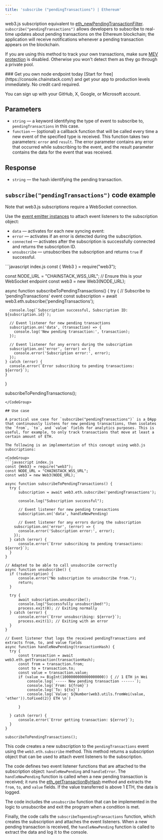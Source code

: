---
title: 'subscribe ("pendingTransactions") | Ethereum'
---

web3.js subscription equivalent to [eth\_newPendingTransactionFilter](/reference/ethereum_node_api/transaction_info/eth_newPendingTransactionFilter). `subscribe("pendingTransactions")` allows developers to subscribe to real-time updates about pending transactions on the Ethereum blockchain; the application will receive notifications whenever a pending transaction appears on the blockchain.

If you are using this method to track your own transactions, make sure [MEV protection](/docs/mev-protection) is disabled. Otherwise you won't detect them as they go through a private pool.

<Check>
### Get you own node endpoint today
  [Start for free](https://console.chainstack.com/) and get your app to production levels immediately. No credit card required.

  You can sign up with your GitHub, X, Google, or Microsoft account.
</Check>

## Parameters

* `string` — a keyword identifying the type of event to subscribe to, `pendingTransactions` in this case.
* `function` — (optional) a callback function that will be called every time a new event of the specified type is received. This function takes two parameters: `error` and `result`. The error parameter contains any error that occurred while subscribing to the event, and the result parameter contains the data for the event that was received.

## Response

* `string` — the hash identifying the pending transaction.

## `subscribe("pendingTransactions")` code example

<Info>
  Note that web3.js subscriptions require a WebSocket connection.
</Info>

Use the [event emitter instances](https://web3js.readthedocs.io/en/v1.2.11/web3-eth-subscribe.html#eth-subscription-return) to attach event listeners to the subscription object:

* `data` — activates for each new syncing event:
* `error` — activates if an error is detected during the subscription.
* `connected` — activates after the subscription is successfully connected and returns the subscription ID.
* `unsubscribe` — unsubscribes the subscription and returns `true` if successful.

<CodeGroup>
  ```javascript index.js
  const { Web3 } = require("web3");

  const NODE_URL = "CHAINSTACK_WSS_URL"; // Ensure this is your WebSocket endpoint
  const web3 = new Web3(NODE_URL);

  async function subscribeToPendingTransactions() {
    try {
      // Subscribe to 'pendingTransactions' event
      const subscription = await web3.eth.subscribe('pendingTransactions');

      console.log(`Subscription successful, Subscription ID: ${subscription.id}`);

      // Event listener for new pending transactions
      subscription.on('data', (transaction) => {
        console.log('New pending transaction:', transaction);
      });

      // Event listener for any errors during the subscription
      subscription.on('error', (error) => {
        console.error('Subscription error:', error);
      });
    } catch (error) {
      console.error(`Error subscribing to pending transactions: ${error}`);
    }
  }

  subscribeToPendingTransactions();
  ```
</CodeGroup>

## Use case

A practical use case for `subscribe("pendingTransactions")` is a DApp that continuously listens for new pending transactions, then isolates the `from`, `to`, and `value` fields for analytics purposes. This is useful, for example, to only track transactions that move at least a certain amount of ETH.

The following is an implementation of this concept using web3.js subscriptions:

<CodeGroup>
  ```javascript index.js
  const {Web3} = require("web3");
  const NODE_URL = "CHAINSTACK_WSS_URL";
  const web3 = new Web3(NODE_URL);

  async function subscribeToPendingTransactions() {
    try {
        subscription = await web3.eth.subscribe('pendingTransactions');

        console.log("Subscription successful");

        // Event listener for new pending transactions
        subscription.on('data', handleNewPending)

        // Event listener for any errors during the subscription
      subscription.on('error', (error) => {
        console.error('Subscription error:', error);
      });
    } catch (error) {
        console.error(`Error subscribing to pending transactions: ${error}`);
    }
  }

  // Adapted to be able to call unsubscribe correctly
  async function unsubscribe() {
    if (!subscription) {
        console.error("No subscription to unsubscribe from.");
        return;
    }

    try {
        await subscription.unsubscribe();
        console.log("Successfully unsubscribed!");
        process.exit(0); // Exiting normally
    } catch (error) {
        console.error(`Error unsubscribing: ${error}`);
        process.exit(1); // Exiting with an error
    }
  }

  // Event listener that logs the received pendingTransactions and extracts from, to, and value fields
  async function handleNewPending(transactionHash) {
    try {
        const transaction = await web3.eth.getTransaction(transactionHash);
        const from = transaction.from;
        const to = transaction.to;
        const value = transaction.value;
        if (value >= BigInt(1000000000000000000)) { // 1 ETH in Wei
            console.log(`----- New pending transaction ------`);
            console.log(`From: ${from}`)
            console.log(`To: ${to}`)
            console.log(`Value: ${Number(web3.utils.fromWei(value, 'ether')).toFixed(2)} ETH \n`)

        }

    } catch (error) {
        console.error(`Error getting transaction: ${error}`);
    }
  }

  subscribeToPendingTransactions();
  ```
</CodeGroup>

This code creates a new subscription to the `pendingTransactions` event using the `web3.eth.subscribe` method. This method returns a subscription object that can be used to attach event listeners to the subscription.

The code defines two event listener functions that are attached to the subscription object: `handleNewPending` and `handleError`. The `handleNewPending` function is called when a new pending transaction is received; it runs the [eth\_getTransactionByHash](/reference/ethereum_node_api/transaction_info/eth_getTransactionByHash) method and extracts the `from`, `to`, and `value` fields. If the value transferred is above 1 ETH, the data is logged.

The code includes the `unsubscribe` function that can be implemented in the logic to unsubscribe and exit the program when a condition is met.

Finally, the code calls the `subscribeTopendingTransactions` function, which creates the subscription and attaches the event listeners. When a new pending transaction is received, the `handleNewPending` function is called to extract the data and log it to the console.
